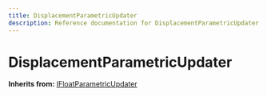```yaml
---
title: DisplacementParametricUpdater
description: Reference documentation for DisplacementParametricUpdater meta class
---
```



# DisplacementParametricUpdater

**Inherits from:** [IFloatParametricUpdater](/classes/ifloatparametricupdater)

<ClassDetails file="/db/classes/DisplacementParametricUpdater.53ac07fad241.json" />
